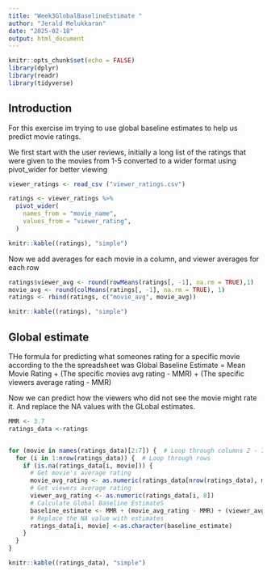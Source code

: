 ```yaml
---
title: "Week3GlobalBaselineEstimate "
author: "Jerald Melukkaran"
date: "2025-02-18"
output: html_document
---
```


```r
knitr::opts_chunk$set(echo = FALSE)
library(dplyr)
library(readr)
library(tidyverse)
```

## Introduction 
For this exercise im trying to use global baseline estimates to help us predict movie ratings. 

We first start with the user reviews, initially a long list of the ratings that were given to the movies from 1-5 converted to a wider format using pivot_wider for better viewing 

```r
viewer_ratings <- read_csv ("viewer_ratings.csv")

ratings <- viewer_ratings %>%
  pivot_wider(
    names_from = "movie_name",
    values_from = "viewer_rating",
  )

knitr::kable((ratings), "simple")
```

Now we add averages for each movie in a column, and viewer averages for each row

```r
ratings$viewer_avg <- round(rowMeans(ratings[, -1], na.rm = TRUE),1)
movie_avg <- round(colMeans(ratings[, -1], na.rm = TRUE), 1)
ratings <- rbind(ratings, c("movie_avg", movie_avg))

knitr::kable((ratings), "simple")
```


## Global estimate 

THe formula for predicting what someones rating for a specific movie according to the the spreadsheet was 
Global Baseline Estimate = Mean Movie Rating + (The specific movies avg rating - MMR) + (The specific viewers average rating - MMR) 

Now we can predict how the viewers who did not see the movie might rate it. And replace the NA values with the GLobal estimates. 

```r

MMR <- 3.7
ratings_data <-ratings


for (movie in names(ratings_data)[2:7]) {  # Loop through columns 2 - 7 
  for (i in 1:nrow(ratings_data)) {  # Loop through rows 
    if (is.na(ratings_data[i, movie])) {
      # Get movie's average rating 
      movie_avg_rating <- as.numeric(ratings_data[nrow(ratings_data), movie])
      # Get viewers average rating
      viewer_avg_rating <- as.numeric(ratings_data[i, 8])
      # Calculate Global Baseline EstimateS
      baseline_estimate <- MMR + (movie_avg_rating - MMR) + (viewer_avg_rating - MMR)
      # Replace the NA value with estimates
      ratings_data[i, movie] <-as.character(baseline_estimate) 
    }
  }
}

knitr::kable((ratings_data), "simple")


```




